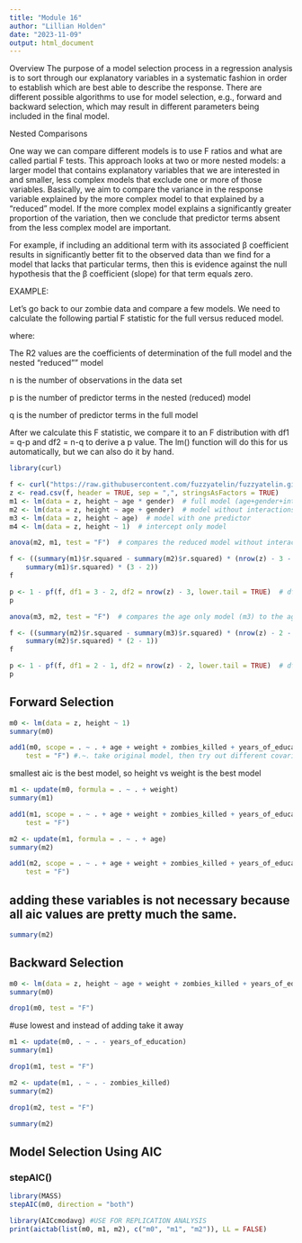```yaml
---
title: "Module 16"
author: "Lillian Holden"
date: "2023-11-09"
output: html_document
---
```


Overview
The purpose of a model selection process in a regression analysis is to sort through our explanatory variables in a systematic fashion in order to establish which are best able to describe the response. There are different possible algorithms to use for model selection, e.g., forward and backward selection, which may result in different parameters being included in the final model.

Nested Comparisons

One way we can compare different models is to use F ratios and what are called partial F tests. This approach looks at two or more nested models: a larger model that contains explanatory variables that we are interested in and smaller, less complex models that exclude one or more of those variables. Basically, we aim to compare the variance in the response variable explained by the more complex model to that explained by a “reduced” model. If the more complex model explains a significantly greater proportion of the variation, then we conclude that predictor terms absent from the less complex model are important.

For example, if including an additional term with its associated β coefficient results in significantly better fit to the observed data than we find for a model that lacks that particular terms, then this is evidence against the null hypothesis that the β coefficient (slope) for that term equals zero.

EXAMPLE:

Let’s go back to our zombie data and compare a few models. We need to calculate the following partial F statistic for the full versus reduced model.


where:

The R2 values are the coefficients of determination of the full model and the nested “reduced”" model

n is the number of observations in the data set

p is the number of predictor terms in the nested (reduced) model

q is the number of predictor terms in the full model

After we calculate this F statistic, we compare it to an F distribution with df1 = q-p and df2 = n-q to derive a p value. The lm() function will do this for us automatically, but we can also do it by hand.


```r
library(curl)
```

```r
f <- curl("https://raw.githubusercontent.com/fuzzyatelin/fuzzyatelin.github.io/master/AN588_Fall21/zombies.csv")
z <- read.csv(f, header = TRUE, sep = ",", stringsAsFactors = TRUE)
m1 <- lm(data = z, height ~ age * gender)  # full model (age+gender+interaction)
m2 <- lm(data = z, height ~ age + gender)  # model without interactions 
m3 <- lm(data = z, height ~ age)  # model with one predictor
m4 <- lm(data = z, height ~ 1)  # intercept only model
```

```r
anova(m2, m1, test = "F")  # compares the reduced model without interactions (m2) to the full model with interactions (m1)
```

```r
f <- ((summary(m1)$r.squared - summary(m2)$r.squared) * (nrow(z) - 3 - 1))/((1 -
    summary(m1)$r.squared) * (3 - 2))
f
```

```r
p <- 1 - pf(f, df1 = 3 - 2, df2 = nrow(z) - 3, lower.tail = TRUE)  # df1 = q-p, df2 = n-q
p
```

```r
anova(m3, m2, test = "F")  # compares the age only model (m3) to the age + gender model (m2)
```

```r
f <- ((summary(m2)$r.squared - summary(m3)$r.squared) * (nrow(z) - 2 - 1))/((1 -
    summary(m2)$r.squared) * (2 - 1))
f
```

```r
p <- 1 - pf(f, df1 = 2 - 1, df2 = nrow(z) - 2, lower.tail = TRUE)  # df1 = q-p, df2 = n-q
p
```

## Forward Selection
```r
m0 <- lm(data = z, height ~ 1)
summary(m0)
```

```r
add1(m0, scope = . ~ . + age + weight + zombies_killed + years_of_education,
    test = "F") #.~. take original model, then try out different covarients
```

smallest aic is the best model, so height vs weight is the best model

```r
m1 <- update(m0, formula = . ~ . + weight)
summary(m1)
```

```r
add1(m1, scope = . ~ . + age + weight + zombies_killed + years_of_education,
    test = "F")
```

```r
m2 <- update(m1, formula = . ~ . + age)
summary(m2)
```

```r
add1(m2, scope = . ~ . + age + weight + zombies_killed + years_of_education,
    test = "F")
```

## adding these variables is not necessary because all aic values are pretty much the same.

```r
summary(m2)
```

## Backward Selection
```r
m0 <- lm(data = z, height ~ age + weight + zombies_killed + years_of_education)
summary(m0)
```

```r
drop1(m0, test = "F")
```
#use lowest and instead of adding take it away 
```r
m1 <- update(m0, . ~ . - years_of_education)
summary(m1)
```

```r
drop1(m1, test = "F")
```

```r
m2 <- update(m1, . ~ . - zombies_killed)
summary(m2)
```

```r
drop1(m2, test = "F")
```

```r
summary(m2)
```

## Model Selection Using AIC

### stepAIC()
```r
library(MASS)
stepAIC(m0, direction = "both")
```

```r
library(AICcmodavg) #USE FOR REPLICATION ANALYSIS
print(aictab(list(m0, m1, m2), c("m0", "m1", "m2")), LL = FALSE)
```